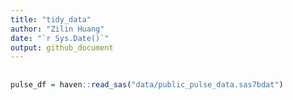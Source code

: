 ```yaml
---
title: "tidy_data"
author: "Zilin Huang"
date: "`r Sys.Date()`"
output: github_document
---
```


##

```r
pulse_df = haven::read_sas("data/public_pulse_data.sas7bdat")
```

